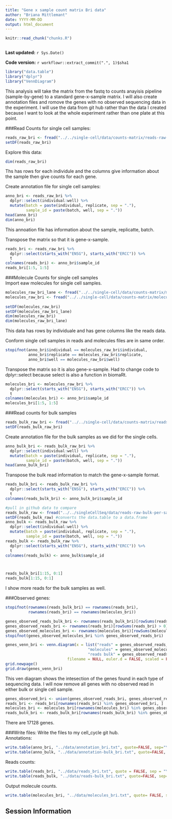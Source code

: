 ```yaml
---
title: "Gene x sample count matrix Bri data"
author: "Briana Mittlemant"
date: YYYY-MM-DD
output: html_document
---
```


```r
knitr::read_chunk("chunks.R")
```

```r
```

**Last updated:** `r Sys.Date()`

**Code version:** `r workflowr::extract_commit(".", 1)$sha1`

```r
library("data.table")
library("dplyr")
library("VennDiagram")
```

This analysis will take the matrix from the fastq to counts anayisis pipeline (sample-by-gene) to a standard gene-x-sample matrix. I will also create annotation files and romove the genes with no observed sequencing data in the experiment. I will use the data from git hub rather than the data I created because I want to look at the whole experiment rather than one plate at this point.  

###Read Counts for single cell samples: 
```r
reads_raw_bri <- fread("../../single-cell/data/counts-matrix/reads-raw-single-per-sample.txt")
setDF(reads_raw_bri)
```

Explore this data:
```r
dim(reads_raw_bri)

```

Ths has rows for each individule and the columns give information about the sample then give counts for each gene.  
  
  
Create annotation file for single cell samples: 
```r
anno_bri <- reads_raw_bri %>%
  dplyr::select(individual:well) %>%
  mutate(batch = paste(individual, replicate, sep = "."),
         sample_id = paste(batch, well, sep = "."))
head(anno_bri)
dim(anno_bri)
```

This annoation file has information about the sample, replicatte, batch.

Transpose the matrix so that it is gene-x-sample. 

```r
reads_bri <- reads_raw_bri %>%
  dplyr::select(starts_with("ENSG"), starts_with("ERCC")) %>%
  t
colnames(reads_bri) <- anno_bri$sample_id
reads_bri[1:5, 1:5]
```

###Molecule Counts for single cell samples  
Import eaw molecules for single cell samples.

```r
molecules_raw_bri_lane <- fread("../../single-cell/data/counts-matrix/molecules-raw-single-per-lane.txt")
molecules_raw_bri <- fread("../../single-cell/data/counts-matrix/molecules-raw-single-per-sample.txt")
                       
setDF(molecules_raw_bri)
setDF(molecules_raw_bri_lane)
dim(molecules_raw_bri)
dim(molecules_raw_bri_lane)
```

This data has rows by individuale and has gene columns like the reads data. 

Conform single cell samples in reads and molecules files are in same order. 

```r
stopifnot(anno_bri$individual == molecules_raw_bri$individual,
          anno_bri$replicate == molecules_raw_bri$replicate,
          anno_bri$well == molecules_raw_bri$well)
```

Transpose the matrix so it is also gene-x-sample. Had to change code to dplyr::select because select is also a function in biomaRt.  
```r
molecules_bri <- molecules_raw_bri %>%
  dplyr::select(starts_with("ENSG"), starts_with("ERCC")) %>%
  t
colnames(molecules_bri) <- anno_bri$sample_id
molecules_bri[1:5, 1:5]
```

###Read counts for bulk samples  

```r
reads_bulk_raw_bri <- fread("../../single-cell/data/counts-matrix/reads-raw-bulk-per-sample.txt")
setDF(reads_bulk_raw_bri)

```

Create annotation file for the bulk samples as we did for the single cells.  

```r
anno_bulk_bri <- reads_bulk_raw_bri %>%
  dplyr::select(individual:well) %>%
  mutate(batch = paste(individual, replicate, sep = "."),
         sample_id = paste(batch, well, sep = "."))
head(anno_bulk_bri)
```


Transpose the bulk read information to match the gene-x-sample format.  

```r
reads_bulk_bri <- reads_bulk_raw_bri %>%
  dplyr::select(starts_with("ENSG"), starts_with("ERCC")) %>%
  t
colnames(reads_bulk_bri) <- anno_bulk_bri$sample_id

#pull in github data to compare
reads_bulk_raw <- fread("../../singleCellSeq/data/reads-raw-bulk-per-sample.txt")
setDF(reads_bulk_raw) #converts the data.table to a data.frame
anno_bulk <- reads_bulk_raw %>%
  dplyr::select(individual:well) %>%
  mutate(batch = paste(individual, replicate, sep = "."),
         sample_id = paste(batch, well, sep = "."))
reads_bulk <- reads_bulk_raw %>%
  dplyr::select(starts_with("ENSG"), starts_with("ERCC")) %>%
  t
colnames(reads_bulk) <- anno_bulk$sample_id



reads_bulk_bri[1:15, 0:1]
reads_bulk[1:15, 0:1]
```


I show more reads for the bulk samples as well.  

###Observed genes:

```r
stopifnot(rownames(reads_bulk_bri) == rownames(reads_bri),
          rownames(reads_bri) == rownames(molecules_bri))

genes_observed_reads_bulk_bri <- rownames(reads_bulk_bri)[rowSums(reads_bulk_bri) > 0]
genes_observed_reads_bri <- rownames(reads_bri)[rowSums(reads_bri) > 0]
genes_observed_molecules_bri <- rownames(molecules_bri)[rowSums(molecules_bri) > 0]
stopifnot(genes_observed_molecules_bri %in% genes_observed_reads_bri)
```

```r
genes_venn_bri <- venn.diagram(x = list("reads" = genes_observed_reads_bri,
                                    "molecules" = genes_observed_molecules_bri,
                                    "reads bulk" = genes_observed_reads_bulk_bri),
                           filename = NULL, euler.d = FALSE, scaled = FALSE)
grid.newpage()
grid.draw(genes_venn_bri)
```
This ven diagram shows the intesection of the genes found in each type of sequencing data. I will now remove all genes with no observed read in either bulk or single cell sample.  

```r
genes_observed_bri <- union(genes_observed_reads_bri, genes_observed_reads_bulk_bri)
reads_bri <- reads_bri[rownames(reads_bri) %in% genes_observed_bri, ]
molecules_bri <- molecules_bri[rownames(molecules_bri) %in% genes_observed_bri, ]
reads_bulk_bri <- reads_bulk_bri[rownames(reads_bulk_bri) %in% genes_observed_bri, ]
```
There are 17128 genes.  

###Write files:
Write the files to my cell_cycle git hub.   
Annotations:  
```r
write.table(anno_bri, "../data/annotation_bri.txt", quote=FALSE, sep="\t", row.names = FALSE)
write.table(anno_bulk, "../data/annotation-bulk_bri.txt", quote=FALSE, sep = "\t", row.names=FALSE)
```

Reads counts:  
```r
write.table(reads_bri, "../data/reads_bri.txt", quote = FALSE, sep = "\t", col.names = NA)
write.table(reads_bulk, "../data/reads-bulk_bri.txt", quote=FALSE, sep="\t", col.names = NA)
```

Output molecule counts.  
```r
write.table(molecules_bri, "../data/molecules_bri.txt", quote= FALSE, sep= "\t", col.names = NA)
```

## Session Information

```r
```
